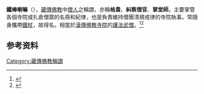'''鐵棒喇嘛'''（{{bo|z=དགོ་བསྐོས}}），[[藏傳佛教|藏傳佛教]]中[[僧人|僧人]]之稱謂，亦稱'''格貴'''、'''糾察僧官'''、'''掌堂師'''。主要掌管各個寺院或扎倉僧眾的名冊和紀律，也是負責維持僧團清規戒律的寺院執事。常隨身攜帶[[鐵杖|鐵杖]]，故得名。相當於[[漢傳佛教|漢傳佛教]][[寺院|寺院]]的[[護法武僧|護法武僧]]。<ref>{{Cite book|title=宗教词典|author=任继愈主编|publisher=上海辞书出版社|year=2009|isbn=|location=上海|pages=}}</ref><ref>{{Cite book|title=宗教大辞典|author=任继愈主编; 郑建业, 赵复三, 黄心川副主编|publisher=上海辞书出版社|year=1998|isbn=|location=上海|pages=}}</ref>

== 参考资料 ==
{{reflist}}

{{佛教小作品}}

[[Category:藏傳佛教稱謂|Category:藏傳佛教稱謂]]